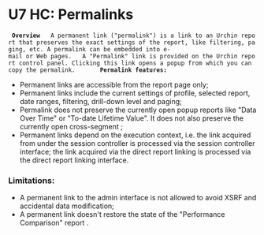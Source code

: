 = U7 HC: Permalinks =
  '''Overview'''   A permanent link ("permalink") is a link to an Urchin report that preserves the exact settings of the report, like filtering, paging, etc. A permalink can be embedded into e-mail or Web pages.   A "Permalink" link is provided on the Urchin report control panel. Clicking this link opens a popup from which you can copy the permalink.       '''Permalink features:''' 
* Permanent links are accessible from the report page only;
* Permanent links include the current settings of profile, selected report, date ranges, filtering, drill-down level and paging;
* Permalink does not preserve the currently open popup reports like "Data Over Time" or "To-date Lifetime Value". It does not also preserve the currently open cross-segment ;
* Permanent links depend on the execution context, i.e. the link acquired from under the session controller is processed via the session controller interface; the link acquired via the direct report linking is processed via the direct report linking interface.
  
=== Limitations: ===
 
* A permanent link to the admin interface is not allowed to avoid XSRF and accidental data modification;
* A permanent link doesn't restore the state of  the "Performance Comparison" report .
      
